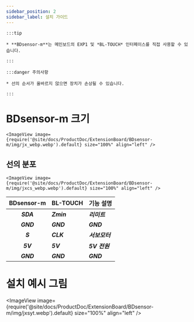 ```yaml
---
sidebar_position: 2
sidebar_label: 설치 가이드
---
```


    :::tip

    * **BDsensor-m**는 메인보드의 EXP1 및 *BL-TOUCH* 인터페이스를 직접 사용할 수 있습니다.

    :::

    :::danger 주의사항

    * 선의 순서가 올바르지 않으면 장치가 손상될 수 있습니다.

    :::

# BDsensor-m 크기


    <ImageView image={require('@site/docs/ProductDoc/ExtensionBoard/BDsensor-m/img/jx_webp.webp').default} size="100%" align="left" />

## 선의 분포

    <ImageView image={require('@site/docs/ProductDoc/ExtensionBoard/BDsensor-m/img/jxcs_webp.webp').default} size="100%" align="left" />

|      BDsensor-m    |  BL-TOUCH  |  기능 설명 |
| :---------------: | :--------- |:--------- |
|    ***SDA***    | ***Zmin*** | ***리미트***  |
|    ***GND***    | ***GND***  | ***GND*** |
|    ***S***      | ***CLK***  | ***서보모터***  |
|    ***5V***     | ***5V***   | ***5V 전원***  |
|    ***GND***    | ***GND***  | ***GND***  |

# 설치 예시 그림

<ImageView image={require('@site/docs/ProductDoc/ExtensionBoard/BDsensor-m/img/jxsyt.webp').default} size="100%" align="left" />
